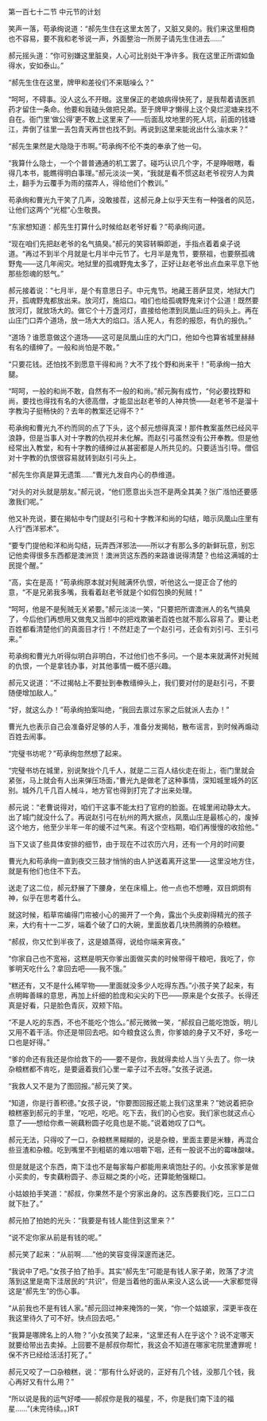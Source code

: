 

第一百七十二节 中元节的计划

笑声一落，苟承绚说道：“郝先生住在这里太苦了，又脏又臭的。我们来这里相商也不容易，要不我和老爷说一声，外面整治一所房子请先生住进去……”

郝元摇头道：“你可别嫌这里脏臭，人心可比别处干净许多。我在这里正所谓如鱼得水，安如泰山。”

“郝先生住在这里，牌甲和差役们不来聒噪么？”

“呵呵，不碍事。没人这么不开眼。这里保正的老娘病得快死了，是我帮着请医抓药才留住一条命。他要和我磕头做把兄弟。至于牌甲才懒得上这个臭烂泥塘来找不自在。衙门里‘做公得’更不敢上这里来了――后面乱坟地里的死人坑，前面的钱塘江，弄倒了往里一丢包青天再世也找不到。再说到这里来能讹出什么油水来？”

“郝先生果然是大隐隐于市啊。”苟承绚不伦不类的奉承了他一句。

“我算什么隐士，一个个普普通通的机工罢了。碰巧认识几个字，不是睁眼瞎，看得几本书，能瞧得明白事理。”郝元淡淡一笑，“我就是看不惯这赵老爷视穷人为粪土，翻手为云覆手为雨的摆弄人，得给他们个教训。”

苟承绚和曹光九干笑了几声，没敢接茬，这郝元身上似乎天生有一种强者的风范，让他们这两个“光棍”心生敬畏。

“东家想知道：郝先生打算什么时候给赵老爷好看？”苟承绚问道。

“现在咱们先把赵老爷的名气搞臭。”郝元的笑容转瞬即逝，手指点着着桌子说道。“再过不到半个月就是七月半中元节了。七月半是鬼节，要祭祖，也要祭孤魂野鬼――这几年闹灾。地狱里的孤魂野鬼太多了，正好让赵老爷出点血来平息下他那些怨魂的怒气。”

郝元接着说：“七月半，是个有意思日子。中元鬼节。地藏王菩萨显灵，地狱大门开，孤魂野鬼都放出来。放河灯，施焰口。咱们也给孤魂野鬼来讨个公道！既然要放河灯，就放场大的。做它个十万盏河灯，直接给他漂到凤凰山庄的码头上。再在山庄门口弄个道场，放一场大大的焰口。活人死人，有怨的报怨，有仇的报仇。”

“道场？谁愿意做这个道场――这可是凤凰山庄的大门口，他如今也算省城里赫赫有名的缙绅了。一般和尚怕是不敢。”

“只要花钱。还怕找不到愿意干得和尚？大不了找个野和尚来干！”苟承绚一拍大腿。

“呵呵，一般的和尚不敢，自然有不一般的和尚。”郝元胸有成竹，“何必要找野和尚，要找也得找有名的大德高僧，才能显出赵老爷的人神共愤――赵老爷不是溜十字教沟子挺畅快的？去年的教案还记得不？”

苟承绚和曹光九不约而同的点了下头，这个郝元想得真深！那件教案虽然已经风平浪静，但是当事人对十字教的仇视并未化解。而赵引弓虽然没有公开奉教。但是他经常出入教堂，和有十字教的缙绅过从甚密都是人所共见的。只要适当引导。僧侣对十字教的仇恨很容易就转到赵引弓头上。

“郝先生你真是算无遗策……”曹光九发自内心的恭维道。

“对头的对头就是朋友。”郝元说，“他们愿意出头岂不是两全其美？张广湉怕还要感激我们呢。”

他又补充说，要在揭帖中专门提赵引弓和十字教洋和尚的勾结，暗示凤凰山庄里有人行“西洋邪术”。

“要专门提他和洋和尚勾结，玩弄西洋邪法――所以才有那么多的新鲜玩意，别忘记他卖得很多东西都是澳洲货！澳洲货这东西的来路谁说得清楚？也给这满城的士民提个醒。”

“高，实在是高！”苟承绚原本就对髡贼满怀仇恨，听他这么一提正合了他的意，“不是兄弟我多嘴，我看着赵老爷就是个如假包换的髡贼！”

“呵呵，他是不是髡贼无关紧要。”郝元淡淡一笑，“只要把所谓澳洲人的名气搞臭了，今后他们再想用又做鬼又当郎中的把戏欺骗老百姓也就不那么容易了。要让老百姓都看清楚他们的真面目才行！不然赶走了一个赵引弓，还会有刘引弓、王引弓来。”

苟承绚和曹光九听得似明白非明白，不过他们也不多问。一个是本来就满怀对髡贼的仇恨，一个是拿钱办事，对其他事情一概不感兴趣。

郝元又说道：“不过揭帖上不要扯到奉教缙绅头上，我们要对付的是赵引弓，不要随便增加敌人。”

“好，就这么办！”苟承绚拍案叫绝，“我回去禀过东家之后就派人去办！”

曹光九也表示自己会准备好足够的人手，准备分发揭帖，散布谣言，到时候再煽动百姓去闹事。

“完璧书坊呢？”苟承绚忽然想了起来。

“完璧书坊在城里，别说聚拢个几千人，就是二三百人结伙走在街上，衙门里就会紧张，马上就会有人出来弹压场面，”曹光九是做老了这种事情，深知城里城外的区别。城外几千几百人械斗，地方官也得到打完了才出来处理。

郝元说：“老曹说得对，咱们干这事不能太扫了官府的脸面。在城里闹动静太大。出了城门就没什么了。再说赵引弓在杭州的两大据点，凤凰山庄是最核心的，废掉这个地方，他至少半年一年的缓不过气来。有这个空档期，咱们再慢慢的收拾他。”

当下又谈了些具体安排的细节，由于现在不过农历六月，还有一个月的时间要

曹光九和苟承绚一直到夜交三鼓才悄悄的由人护送着离开这里――这里没地方住，就是有他们也住不下去。

送走了这二位，郝元舒展了下腰身，坐在床榻上。他一点也不想睡，双目炯炯有神，似乎在思考着什么。

就这时候，稻草帘编得门帘被小心的揭开了一个角，露出个头皮剃得精光的孩子来，大约有十一二岁，端着个破了口的大碗，里面放着几块热腾腾的杂粮糕。

“郝叔，你又忙到半夜了，这是娘蒸得，说给你端来宵夜。”

“你家自己也不宽裕，这糕是明天你爹出面做买卖的时候带得干粮吧，我吃了，你爹明天吃什么？拿回去吧――我不饿。”

“糕还有，又不是什么稀罕物――里面就没多少人吃得东西。”小孩子笑了起来，有点明眸善睐的意思，再加上纤细的脸庞和尖尖的下巴――原来是个女孩子。长得还真是好看，只是脸色青灰，双颊下陷。

“不是人吃的东西，不也不能吃个饱么。”郝元微微一笑，“郝叔自己能吃饱饭，明儿又用不着干活。你还是带回去吧。如今粮食这么贵，你爹娘的身子又不好，多吃一口也是好得。”

“爹的命还有我还是你给救下的――要不是你，我就得卖给人当丫头去了。你一块杂粮糕都不肯吃，是要逼着我们心里一辈子过不去呀。”女孩子说道。

“我救人又不是为了图回报。”郝元笑了笑。

“知道，你是行善积德。”女孩子说，“你要图回报还能上我们这里来？”她说着把杂粮糕塞到郝元的手里，“吃吧，吃吧。吃下去，我们的心也安。我们家也就这点心意了――想给你煮一碗藕粉圆子吃竟也是不能。”说着她叹了口气。

郝元无法，只得咬了一口，杂粮糕黑糊糊的，说是杂粮，里面主要是米糠，再混合些豆渣和杂粮。吃到嘴里不到粗砺的难以咀嚼下咽，还有一股说不出的霉味酸味。

但是就是这个东西，南下洼也不是每家每户都能用来填饱肚子的。小女孩家爹是做小买卖的，专卖藕粉圆子、赤豆糊之类的小吃，还算能勉强糊口。

小姑娘拍手笑道：“郝叔，你果然不是个穷家出身的。这东西要我们吃，三口二口就下肚了。”

郝元拍了拍她的光头：“我要是有钱人能住到这里来？”

“说不定你家从前是有钱的呢。”

郝元笑了起来：“从前啊……”他的笑容变得深邃而迷茫。

“我说中了吧。”女孩子拍了拍手。其实“郝先生”可能是有钱人家子弟，败落了才流落到这里是南下洼居民的“共识”，但是当着他的面从来没人这么说――大家都觉得这是“郝先生”的伤心事。

“从前我也不是有钱人家。”郝元回过神来掩饰的一笑，“你一个姑娘家，深更半夜在我这里待久了可不好。快点回去吧。”

“我算是哪牌名上的人物？”小女孩笑了起来，“这里还有人在乎这个？说不定哪天就要给带出去卖掉。上回要不是郝叔你帮忙，我这会不知道在哪家宅院里遭罪呢！保不齐已经给活活打死了。”

郝元又咬了一口杂粮糕，说：“那有什么好说的，正好有几个钱，没那几个钱，我心再好又有什么用？”

“所以说是我的运气好喽――郝叔你是我的福星，不，你是我们南下洼的福星……”(未完待续。。)RT

